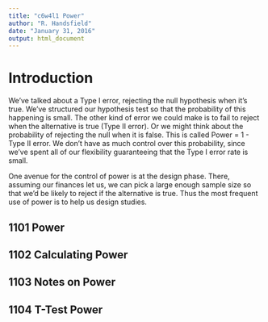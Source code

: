 ```yaml
---
title: "c6w4l1 Power"
author: "R. Handsfield"
date: "January 31, 2016"
output: html_document
---
```


# Introduction

We've talked about a Type I error, rejecting the null hypothesis when it's true. We've structured our hypothesis test so that the probability of this happening is small. The other kind of error we could make is to fail to reject when the alternative is true (Type II error). Or we might think about the probability of rejecting the null when it is false. This is called Power = 1 - Type II error. We don't have as much control over this probability, since we've spent all of our flexibility guaranteeing that the Type I error rate is small.

One avenue for the control of power is at the design phase. There, assuming our finances let us, we can pick a large enough sample size so that we'd be likely to reject if the alternative is true. Thus the most frequent use of power is to help us design studies.


## 1101 Power


## 1102 Calculating Power


## 1103 Notes on Power


## 1104 T-Test Power